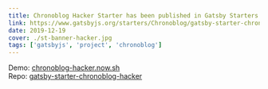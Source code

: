 ```yaml
---
title: Chronoblog Hacker Starter has been published in Gatsby Starters library
link: https://www.gatsbyjs.org/starters/Chronoblog/gatsby-starter-chronoblog-hacker/
date: 2019-12-19
cover: ./st-banner-hacker.jpg
tags: ['gatsbyjs', 'project', 'chronoblog']
---
```


Demo: [chronoblog-hacker.now.sh](https://chronoblog-hacker.now.sh/)  
Repo: [gatsby-starter-chronoblog-hacker](https://github.com/Chronoblog/gatsby-starter-chronoblog-hacker)
